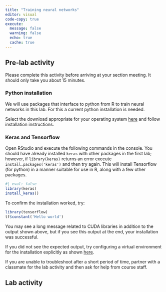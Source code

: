 ```yaml
---
title: "Training neural networks"
editor: visual
code-copy: true
execute:
  message: false
  warning: false
  echo: true
  cache: true
---
```


## Pre-lab activity

Please complete this activity before arriving at your section meeting. It should only take you about 15 minutes.

### Python installation

We will use packages that interface to python from R to train neural networks in this lab. For this a current python installation is needed.

Select the download appropriate for your operating system [here](https://www.python.org/downloads/) and follow installation instructions.

### Keras and Tensorflow

Open RStudio and execute the following commands in the console. You should have already installed `keras` with other packages in the first lab; however, if `library(keras)` returns an error execute `install.packages('keras')` and then try again. This will install Tensorflow (for python) in a manner suitable for use in R, along with a few other packages.

```r
#| eval: false
library(keras)
install_keras()
```

To confirm the installation worked, try:

```r
library(tensorflow)
tf$constant('Hello world')
```

You may see a long message related to CUDA libraries in addition to the output shown above, but if you see this output at the end, your installation was successful.

If you did not see the expected output, try configuring a virtual environment for the installation explicitly as shown [here](https://tensorflow.rstudio.com/install/#installation).

If you are unable to troubleshoot after a short period of time, partner with a classmate for the lab activity and then ask for help from course staff.

## Lab activity
